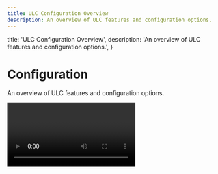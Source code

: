 ```yaml
---
title: ULC Configuration Overview
description: An overview of ULC features and configuration options.
---
```



  title: 'ULC Configuration Overview',
  description: 'An overview of ULC features and configuration options.',
}

# Configuration
An overview of ULC features and configuration options.

<Video url="https://www.youtube.com/watch?v=FIF3qqRY0Ts"/>

ULC was designed to be as user-friendly and flexible as possible.

It loads vehicle configurations from a file called `ulc.lua` that is located
within the vehicle resources themselves. This allows for easy setup,
and easy sharing of vehicle configurations. Vehicle developers can ship their
vehicles with a pre-configured `ulc.lua` file to make them ULC ready
out-of-the-box!

## Review the global settings

  The top section of the ``config.lua`` file in the root of the resource contains
  a series of global settings. These settings determine the behavior of some
  features.

  **Most of these settings can be left at their default values.**

  <Callout type="info">
    If you're using Luxart Vehicle Controls
    or a similar resource that plays a tone when lights are turned on
    you should set `muteBeepForLights` to `true`
  </Callout>

  ```lua
    -- whether to mute the tone that plays when lights are turned on 
    -- use if you have another resources that already plays a tone.
    muteBeepForLights = true,
    -- global toggle for UI (affects all clients)
    hideHud = false,
    -- whether to use KPH instead of MPH
    useKPH = false,
    -- health threshold for effect (probably don't touch this)
    healthThreshold = 990,

    ParkSettings = {
        -- Vehicle will be considered "parked" below this speed
        speedThreshold = 1,
        -- whether to disable the effect when a door is open (highly recommended)
        checkDoors = true,
        -- delay between checks, should not be lower than 0.5
        delay = 0.5,
        -- distance to sync park pattern (32 is roughly the Yellow Jack parking lot)
        syncDistance = 32,
        -- cooldown between sync attempts
        syncCooldown = 10,
    },
        
    SteadyBurnSettings = {
        nightStartHour = 18,
        -- should always be a lower number than start hour
        nightEndHour = 6,
        -- delay between checks, this can be very long, it will only make it more realistic
        delay = 10,
    },
    ...
  ```

## Configure your first vehicle

By default, no vehicles are affected by ULC. In order for a vehicle to 
be affected by ULC there must be a configuration for it. Let's start by setting up your first vehicle.

To do this, we will create a `ulc.lua` configuration file in your vehicle
resource folder, and then point ULC to that file so it can load it.

Follow the steps below!
<Steps>
  <Callout type="info">
    If your vehicle came with a `ulc.lua` file, skip to step 7.
  </Callout>

  ### Create `ulc.lua` file
  Create a file at the root of your vehicle resource and name it `ulc.lua`

  ### Open the [ULC Generator](http://ulc.dwnstr.com)
  {/* link card */}

  ### Define the model name
  Add the name of your vehicle to the `names={}` table.

  ### Configure vehicle settings

  ### Configure buttons

  ### Populate the `ulc.lua` file
  Copy the contents of the generator and paste them into your `ulc.lua` file.

  ### Add config to ULC
  Open your ULC `config.lua` file and find the `ExternalVehResources` table.
  Here you can add the resource name of the vehicle you just configured.

  This will tell ULC about the vehicle, and make it load the configuration
  from the `ulc.lua` file.

  ```lua
    ExternalVehResources = {
        "pd4",
    },
  ```

  ### Done!
  Your vehicle is now configured and ready to go!
  
  Restart ULC and test it out and then repeat for your other vehicles!

</Steps>

## Configuring a vehicle pack

If you have a resource with multiple vehicles in it that all use the same
ULC configuration, you can use a single `ulc.lua` file for all of them.

Simply include all of the model names in the `names` field of the `ulc.lua` file.

```lua
  names = {"pd4","pd5", "pd6"},
```

If there are vehicles in the resource that use a different configuration
you can create an additional configuration object within the same 
`ulc.lua` file.

<details>
  <summary>
    Multi-Config ulc.lua Example
  </summary>
  ```lua
    return {names = {"sp20", "pd20"},
      steadyBurnConfig = {
          forceOn = false,
          useTime = false,
          disableWithLights = false,
          sbExtras = {}
      },
      parkConfig = {
          usePark = true,
          useSync = true,
          syncWith = {'sp20', 'sp18chrg'},
          pExtras = {10, 11},
          dExtras = {}
      },
      hornConfig = {
          useHorn = true,
          hornExtras = {12}
      },
      brakeConfig = {
          useBrakes = false,
          speedThreshold = 3,
          brakeExtras = {}
      },
      -- example button
      -- {label = 'STAGE 2', key = 5, extra = 8},
        buttons = {
          {label = 'stage 2', key = 5, extra = 8, offExtras = {10, 11}},
            {label = 'TA', key = 6, extra = 9, offExtras = {}},
            {label = 'AUX1', key = 7, extra = 10, offExtras = {}},
            {label = 'AUX 2',key = 8,extra = 11, offExtras = {}},
            {label = 'SCENE',key = 9,extra = 12, offExtras = {}},
        }
    },
    {names = {'pdram'},
      steadyBurnConfig = {
            forceOn = false,
            useTime = false,
            disableWithLights = false,
            sbExtras = {}
        },
        parkConfig = {
            usePark = true,
            useSync = true,
            syncWith = {'sp20', 'sp18chrg'},
            pExtras = {10, 11},
            dExtras = {}
        },
        hornConfig = {
            useHorn = true,
            hornExtras = {12}
        },
        brakeConfig = {
            useBrakes = false,
            speedThreshold = 3,
            brakeExtras = {}
        },
      -- example button
      -- {label = 'STAGE 2', key = 5, extra = 8},
        buttons = {
          {label = 'stage 2', key = 5, extra = 8, offExtras = {10, 11}},
            {label = 'TA', key = 6, extra = 9, offExtras = {}},
            {label = 'AUX1', key = 7, extra = 10, offExtras = {}},
            {label = 'AUX 2',key = 8,extra = 11, offExtras = {}},
            {label = 'SCENE',key = 9,extra = 12, offExtras = {}},
        }
    }
    ```
</details>

## Creating Non-ELS Vehicles for ULC

Vehicle developers who are creating vehicles compatible with ULC can provide a local configuration file within their vehicle resources for use by users.

By providing a configuration file your vehicle will be pre-configured for all users who use it. Users will be able to simply plug-and-play your vehicle with ULC functionality.

Follow steps 1-5 above to learn how to create a ulc.lua file.

### Extras with Sirens

The concept of nesting Sirens into an Extra is critical to proper usage of ULC. Most of the features of ULC require sirens to be contained within extras.

All you have to do to set this up is parent your Sirens to an Extra once they are compounded. Your extra can have any other parts also attached. I.E you 
could have a divider to block the emissives behind the emissives you want to show, such as in the case of a traffic advisor.

<Callout>
  ULC works best when extras don't have collisions. If you have a collision on your extra, ULC will not be able to turn it on or off consistently.
</Callout>

## What to Read Next
For detailed info about each feature and their config values see the below pages.
<div className="nx-grid lg:nx-grid-cols-2 nx-grid-rows-2 nx-gap-4 nx-mt-4">
  <PageCard 
    name="Stage Controls"  link="/ulc/config/stage-controls"
    description="Create buttons to control lighting stages."
  />
  <PageCard 
    name="Default Stages"  link="/ulc/config/default-stages"
    description="Automatically set lighting configuration when lights are activated."
  />
  <PageCard 
    name="Cruise Lights"  link="/ulc/config/cruise-lights"
    description="Configure smart cruise lights/steady burns that run all the time, or based on time of day."
  />
  <PageCard 
    name="Park Patterns"  link="/ulc/config/park-patterns-sync"
    description="Change lighting when the vehicle is stopped, and sync with other vehicles."
  />
  <PageCard 
    name="Brake Extras" link="/ulc/config/brake-extras"
    description="Setup brake extras that turn on when the vehicle is braking or stopped."
  />
  <PageCard 
    name="Door Extras" link="/ulc/config/door-extras"
    description="Show or hide extras when doors open and close."
  />
  <PageCard
    name="Horn Extras" link="/ulc/config/horn-extras"
    description="Enable an extra when the horn is pressed."
  />
  <PageCard 
    name="Reverse Extras" link="/ulc/config/reverse-extras"
    description="Enable an extra while the vehicle is in reverse."
  />
</div>
